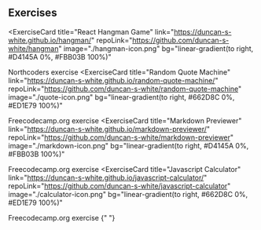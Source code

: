 ## Exercises

<ExerciseCard
  title="React Hangman Game"
  link="https://duncan-s-white.github.io/hangman/"
  repoLink="https://github.com/duncan-s-white/hangman"
  image="./hangman-icon.png"
  bg="linear-gradient(to right, #D4145A 0%, #FBB03B 100%)"
>
  Northcoders exercise
</ExerciseCard>
<ExerciseCard
  title="Random Quote Machine"
  link="https://duncan-s-white.github.io/random-quote-machine/"
  repoLink="https://github.com/duncan-s-white/random-quote-machine"
  image="./quote-icon.png"
  bg="linear-gradient(to right, #662D8C 0%, #ED1E79 100%)"
>
  Freecodecamp.org exercise
</ExerciseCard>
<ExerciseCard
  title="Markdown Previewer"
  link="https://duncan-s-white.github.io/markdown-previewer/"
  repoLink="https://github.com/duncan-s-white/markdown-previewer"
  image="./markdown-icon.png"
  bg="linear-gradient(to right, #D4145A 0%, #FBB03B 100%)"
>
  Freecodecamp.org exercise
</ExerciseCard>
<ExerciseCard
  title="Javascript Calculator"
  link="https://duncan-s-white.github.io/javascript-calculator/"
  repoLink="https://github.com/duncan-s-white/javascript-calculator"
  image="./calculator-icon.png"
  bg="linear-gradient(to right, #662D8C 0%, #ED1E79 100%)"
>
  Freecodecamp.org exercise
</ExerciseCard>{" "}
